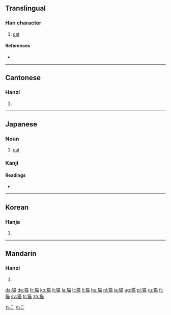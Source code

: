 {{see|貓}}<!-- may be replaced by zh-forms -->
==Translingual==

===Han character===
{{Han char|rn=94|rad=犬|as=09|sn=12|four=|canj=大竹廿田 (KHTW)}}

# [[cat]]

====References====
* {{Han ref|kx=0714.270|dkj=20535|dj=1127.010|hdz=21352.010|uh=732B|ud=29483}}

----

==Cantonese==

===Hanzi===
{{yue-hanzi|jyut=|y=maau1}}

# {{defn|Cantonese}}

----

==Japanese==

===Noun===
{{ja-noun|k|hira=ねこ|rom=neko|hidx=ねこ}}

# [[cat]]

===Kanji===
{{ja-kanji|grade=c|rs=犬09}}

====Readings====
* {{ja-readings|on=[[びょう]] (byō), [[ぼう]] (bō), [[みょう]] (myō)|kun=[[ねこ]] (neko)}}

[[Category:1000 Japanese basic words|ねこ]]
[[Category:ja:Mammals|ねこ]]

----

==Korean==

===Hanja===
{{ko-hanja|hangeul=묘|eumhun=|rv=myo|mr=myo|y=myo}}

# {{defn|Korean}}

----

==Mandarin==

===Hanzi===
{{cmn-hanzi|tra=貓|pin=[[māo]] ([[mao1]])|wg=mao<sup>1</sup>}}

# {{defn|Mandarin}}

[[da:猫]]
[[de:猫]]
[[fr:猫]]
[[ko:猫]]
[[it:猫]]
[[la:猫]]
[[lt:猫]]
[[li:猫]]
[[hu:猫]]
[[nl:猫]]
[[ja:猫]]
[[ug:猫]]
[[pl:猫]]
[[ru:猫]]
[[fi:猫]]
[[sv:猫]]
[[tr:猫]]
[[zh:猫]]